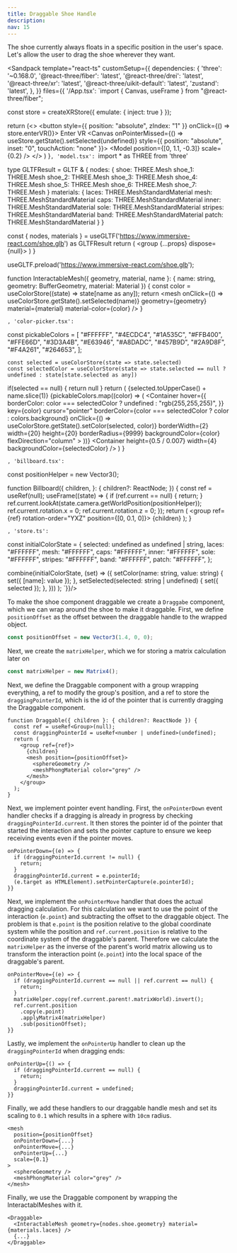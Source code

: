 ```yaml
---
title: Draggable Shoe Handle
description:
nav: 15
---
```


The shoe currently always floats in a specific position in the user's space. Let's allow the user to drag the shoe wherever they want.

<Sandpack
  template="react-ts"
  customSetup={{
    dependencies: {
      'three': '~0.168.0',
      '@react-three/fiber': 'latest',
      '@react-three/drei': 'latest',
      '@react-three/xr': 'latest',
      '@react-three/uikit-default': 'latest',
      'zustand': 'latest',
    },
  }}
  files={{
    '/App.tsx': `import { Canvas, useFrame } from "@react-three/fiber";

const store = createXRStore({ emulate: { inject: true } });

  return (<>
    <button style={{ position: "absolute", zIndex: "1" }} onClick={() => store.enterVR()}>
        Enter VR
    </button>
    <Canvas onPointerMissed={() => useStore.getState().setSelected(undefined)} style={{ position: "absolute", inset: "0", touchAction: "none" }}>
      <XR store={store}>
        <Environment preset="warehouse" />
        <Model position={[0, 1.1, -0.3]} scale={0.2} />
        <ColorPicker />
      </XR>
    </Canvas>
    </>
  )
}`, 'model.tsx': `import * as THREE from 'three'

type GLTFResult = GLTF & {
nodes: {
shoe: THREE.Mesh
shoe_1: THREE.Mesh
shoe_2: THREE.Mesh
shoe_3: THREE.Mesh
shoe_4: THREE.Mesh
shoe_5: THREE.Mesh
shoe_6: THREE.Mesh
shoe_7: THREE.Mesh
}
materials: {
laces: THREE.MeshStandardMaterial
mesh: THREE.MeshStandardMaterial
caps: THREE.MeshStandardMaterial
inner: THREE.MeshStandardMaterial
sole: THREE.MeshStandardMaterial
stripes: THREE.MeshStandardMaterial
band: THREE.MeshStandardMaterial
patch: THREE.MeshStandardMaterial
}
}

  const { nodes, materials } = useGLTF('https://www.immersive-react.com/shoe.glb') as GLTFResult
  return (
    <group {...props} dispose={null}>
      <InteractableMesh name="laces" geometry={nodes.shoe.geometry} material={materials.laces} />
      <InteractableMesh name="mesh" geometry={nodes.shoe_1.geometry} material={materials.mesh} />
      <InteractableMesh name="caps" geometry={nodes.shoe_2.geometry} material={materials.caps} />
      <InteractableMesh name="inner" geometry={nodes.shoe_3.geometry} material={materials.inner} />
      <InteractableMesh name="sole" geometry={nodes.shoe_4.geometry} material={materials.sole} />
      <InteractableMesh
        name="stripes"
        geometry={nodes.shoe_5.geometry}
        material={materials.stripes}
      />
      <InteractableMesh name="patch" geometry={nodes.shoe_7.geometry} material={materials.patch} />
      <InteractableMesh name="band" geometry={nodes.shoe_6.geometry} material={materials.band} />
    </group>
  )
}

useGLTF.preload('https://www.immersive-react.com/shoe.glb');

function InteractableMesh({ geometry, material, name }: { name: string, geometry: BufferGeometry, material: Material }) {
    const color = useColorStore((state) => state[name as any]);
    return <mesh onClick={() => useColorStore.getState().setSelected(name)} geometry={geometry} material={material} material-color={color} />
}

`, 'color-picker.tsx': `

const pickableColors = [
  "#FFFFFF",
  "#4ECDC4",
  "#1A535C",
  "#FFB400",
  "#FFE66D",
  "#3D3A4B",
  "#E63946",
  "#A8DADC",
  "#457B9D",
  "#2A9D8F",
  "#F4A261",
  "#264653",
];

    const selected = useColorStore(state => state.selected)
    const selectedColor = useColorStore(state => state.selected == null ? undefined : state[state.selected as any])
  if(selected == null) {
    return null
  }
  return (<Billboard>
        <Root
          pixelSize={0.007}
          anchorY="bottom"
          flexDirection="column"
          alignItems="center"
        >
    <Card borderColor={selectedColor} borderWidth={4} padding={16} display="flex" flexDirection="column" gap={16}>
      <Text>{selected.toUpperCase() + name.slice(1)}</Text>
      <Container
        display="flex"
        flexDirection="row"
        gap={12}
        flexWrap="wrap"
        maxWidth={200}
        justifyContent="space-between"
      >
        {pickableColors.map((color) => (
          <Container
            hover={{ borderColor: color === selectedColor ? undefined : "rgb(255,255,255)", }}
            key={color}
            cursor="pointer"
            borderColor={color === selectedColor ? color : colors.background}
            onClick={() => useColorStore.getState().setColor(selected, color)}
            borderWidth={2}
            width={20}
            height={20}
            borderRadius={9999}
            backgroundColor={color}
            flexDirection="column"
          ></Container>
        ))}
      </Container>
      <Container height={0.5 / 0.007} width={4} backgroundColor={selectedColor} />
    </Card>
    </Root>
    </Billboard>
  )
}

`, 'billboard.tsx': `

const positionHelper = new Vector3();

function Billboard({
  children,
}: {
  children?: ReactNode;
}) {
  const ref = useRef<Group>(null);
  useFrame((state) => {
    if (ref.current == null) {
      return;
    }
    ref.current.lookAt(state.camera.getWorldPosition(positionHelper));
    ref.current.rotation.x = 0;
    ref.current.rotation.z = 0;
  });
  return (
    <group ref={ref} rotation-order="YXZ" position={[0, 0.1, 0]}>
      {children}
    </group>
  );
}

`, 'store.ts': `

const initialColorState = {
  selected: undefined as undefined | string,
  laces: "#FFFFFF",
  mesh: "#FFFFFF",
  caps: "#FFFFFF",
  inner: "#FFFFFF",
  sole: "#FFFFFF",
  stripes: "#FFFFFF",
  band: "#FFFFFF",
  patch: "#FFFFFF",
};

  combine(initialColorState, (set) => ({
    setColor(name: string, value: string) {
      set({ [name]: value });
    },
    setSelected(selected: string | undefined) {
      set({ selected });
    },
  }))
);
`}}/>


To make the shoe component draggable we create a `Draggabe` component, which we can wrap around the shoe to make it draggable.
First, we define `positionOffset` as the offset between the draggable handle to the wrapped object.

```ts
const positionOffset = new Vector3(1.4, 0, 0);
```

Next, we create the `matrixHelper`, which we for storing a matrix calculation later on

```ts
const matrixHelper = new Matrix4();
```

Next, we define the Draggable component with a group wrapping everything, a ref to modify the group's position, and a ref to store the `draggingPointerId`, which is the id of the pointer that is currently dragging the Draggable component.

```tsx
function Draggable({ children }: { children?: ReactNode }) {
  const ref = useRef<Group>(null);
  const draggingPointerId = useRef<number | undefined>(undefined);
  return (
    <group ref={ref}>
      {children}
      <mesh position={positionOffset}>
        <sphereGeometry />
        <meshPhongMaterial color="grey" />
      </mesh>
    </group>
  );
}
```

Next, we implement pointer event handling.
First, the `onPointerDown` event handler checks if a dragging is already in progress by checking `draggingPointerId.current`. It then stores the pointer id of the pointer that started the interaction and sets the pointer capture to ensure we keep receiving events even if the pointer moves.

```tsx
onPointerDown={(e) => {
  if (draggingPointerId.current != null) {
    return;
  }
  draggingPointerId.current = e.pointerId;
  (e.target as HTMLElement).setPointerCapture(e.pointerId);
}}
```

Next, we implement the `onPointerMove` handler that does the actual dragging calculation. For this calculation we want to use the point of the interaction (`e.point`) and subtracting the offset to the draggable object. The problem is that `e.point` is the position relative to the global coordinate system while the position and `ref.current.position` is relative to the coordinate system of the draggable's parent. Therefore we calculate the `matrixHelper` as the inverse of the parent's world matrix allowing us to transform the interaction point (`e.point`) into the local space of the draggable's parent.

```tsx
onPointerMove={(e) => {
  if (draggingPointerId.current == null || ref.current == null) {
    return;
  }
  matrixHelper.copy(ref.current.parent!.matrixWorld).invert();
  ref.current.position
    .copy(e.point)
    .applyMatrix4(matrixHelper)
    .sub(positionOffset);
}}
```


Lastly, we implement the `onPointerUp` handler to clean up the `draggingPointerId` when dragging ends:
```tsx
onPointerUp={() => {
  if (draggingPointerId.current == null) {
    return;
  }
  draggingPointerId.current = undefined;
}}
```

Finally, we add these handlers to our draggable handle mesh  and set its scaling to `0.1` which results in a sphere with `10cm` radius.


```tsx
<mesh
  position={positionOffset}
  onPointerDown={...}
  onPointerMove={...}
  onPointerUp={...}
  scale={0.1}
>
  <sphereGeometry />
  <meshPhongMaterial color="grey" />
</mesh>
```

Finally, we use the Draggable component by wrapping the InteractablMeshes with it.

```tsx
<Draggable>
  <InteractableMesh geometry={nodes.shoe.geometry} material={materials.laces} />
  {...}
</Draggable>
```

